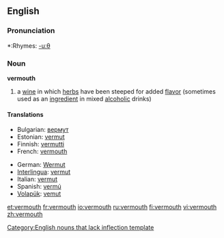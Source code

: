 ==English==

===Pronunciation===
*:Rhymes: [[Rhymes:English:-uːθ|-uːθ]]

===Noun===
'''vermouth'''[[Category:English nouns that lack inflection template]]

# a [[wine]] in which [[herb]]s have been steeped for added [[flavor]] (sometimes used as an [[ingredient]] in mixed [[alcoholic]] drinks)

====Translations====
{{top}}
*Bulgarian: [[вермут]] {{m}}
*Estonian: [[vermut#Estonian|vermut]]
*Finnish: [[vermutti]]
*French: [[vermouth]]
{{mid}}
*German: [[Wermut]]
*[[Interlingua]]: [[vermut]]
*Italian: [[vermut]]
*Spanish: [[vermú]] {{m}}
*[[Volapük]]: [[vemut]]
{{bottom}}

[[et:vermouth]]
[[fr:vermouth]]
[[io:vermouth]]
[[ru:vermouth]]
[[fi:vermouth]]
[[vi:vermouth]]
[[zh:vermouth]]